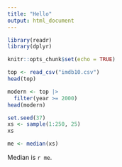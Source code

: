 ```yaml
---
title: "Hello"
output: html_document
---
```


```r
library(readr)
library(dplyr)

knitr::opts_chunk$set(echo = TRUE)
```

```r
top <- read_csv("imdb10.csv")
head(top)
```

```r
modern <- top |>
  filter(year >= 2000)
head(modern)
```

```r
set.seed(37)
xs <- sample(1:250, 25)
xs
```

```r
me <- median(xs)
```

Median is `r me`.
